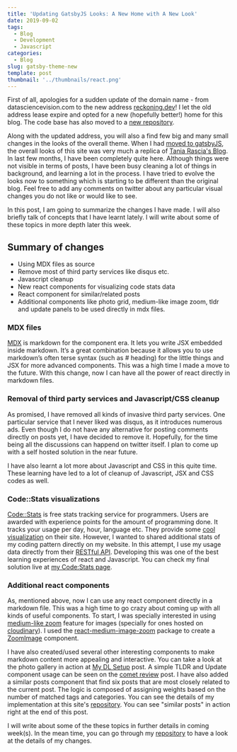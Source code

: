 ```yaml
---
title: 'Updating GatsbyJS Looks: A New Home with A New Look'
date: 2019-09-02
tags:
  - Blog
  - Development
  - Javascript
categories:
  - Blog
slug: gatsby-theme-new
template: post
thumbnail: '../thumbnails/react.png'
---
```


First of all, apologies for a sudden update of the domain name - from datasciencevision.com to the
new address [reckoning.dev](https://reckoning.dev)! I let the old address lease expire and opted for a
new (hopefully better!) home for this blog. The code base has also moved to a [new repository](https://github.com/sadanand-singh/reckoning.dev).

Along with the updated address, you will also a find few big and many small changes in the looks
of the overall theme. When I had [moved to gatsbyJS](hugo-to-gatsby), the overall looks of this site
was very much a replica of [Tania Rascia's Blog](https://www.taniarascia.com/). In last few months,
I have been completely quite here. Although things were not visible in terms of posts, I have been
busy cleaning a lot of things in background, and learning a lot in the process. I have tried to evolve the looks now to something which is starting to be different than the original blog. Feel free to add any comments
on twitter about any particular visual changes you do not like or would like to see.

In this post, I am going to summarize the changes I have made. I will also briefly talk of concepts
that I have learnt lately. I will write about some of these topics in more depth later this week.

<TLDR msg='Summary of what I have been up to in the last few months. Synopsis of backend code changes and additional learnings about gatsbyJS, react and Javascript.' />

## Summary of changes

- Using MDX files as source
- Remove most of third party services like disqus etc.
- Javascript cleanup
- New react components for visualizing code stats data
- React component for similar/related posts
- Additional components like photo grid, medium-like image zoom, tldr and update panels to be used directly in mdx files.

### MDX files

[MDX](https://www.gatsbyjs.org/packages/gatsby-plugin-mdx/) is markdown for the component era. It lets you write JSX embedded inside markdown. It’s a great combination because it allows you to use markdown’s often terse syntax (such as # heading) for the little things and JSX for more advanced components. This was a high time I made a move to the future. With this change, now I can have all the power of react directly in markdown files.

### Removal of third party services and Javascript/CSS cleanup

As promised, I have removed all kinds of invasive third party services. One particular service that I never liked was disqus, as it introduces numerous ads. Even though I do not have any alternative for posting comments directly on posts yet, I have decided to remove it. Hopefully, for the time being all the discussions
can happend on twitter itself. I plan to come up with a self hosted solution in the near future.

I have also learnt a lot more about Javascript and CSS in this quite time. These learning have led to a lot of cleanup of Javascript, JSX and CSS codes as well.

### Code::Stats visualizations

[Code::Stats](https://codestats.net/) is free stats tracking service for programmers. Users are awarded with experience points for the amount of programming done. It tracks your usage per day, hour, language etc. They provide some [cool visualization](https://codestats.net/users/sadanand-singh) on their site. However, I wanted to shared additional stats of my coding pattern directly on my website. In this attempt, I use my usage data directly from their [RESTful API](https://codestats.net/api-docs). Developing this was one of the best learning experiences of react and Javascript. You can check my final solution live at [my Code:Stats page](/codestats).

### Additional react components

As, mentioned above, now I can use any react component directly in a markdown file. This was a high time to go crazy about coming up with all kinds of useful components. To start, I was specially interested in using
[medium-like zoom](https://medium.com/design/image-zoom-on-medium-24d146fc0c20) feature for images (specially for ones hosted on [cloudinary](https://cloudinary.com/)). I used the [react-medium-image-zoom](https://github.com/rpearce/react-medium-image-zoom) package to create a [ZoomImage](https://github.com/sadanand-singh/reckoning.dev/blob/master/src/components/ZoomImage.js) component.

I have also created/used several other interesting components to make markdown content more appealing and interactive. You can take a look at the photo gallery in action at [My DL Setup](/mydlsetup/) post. A simple TLDR and Update component usage can be seen on the [comet review](/track-dl-experiments/) post. I have also added a similar posts component that find six posts that are most closely related to the current post. The logic is composed of assigning weights based on the number of matched tags and categories. You can see the details of my implementation at this site's [repository](https://github.com/sadanand-singh/reckoning.dev/blob/master/src/components/SimilarPosts.js). You can see "similar posts" in action right at the end of this post.

I will write about some of the these topics in further details in coming week(s). In the mean time,
you can go through my [repository](https://github.com/sadanand-singh/reckoning.dev) to have a look at the details of my changes.
